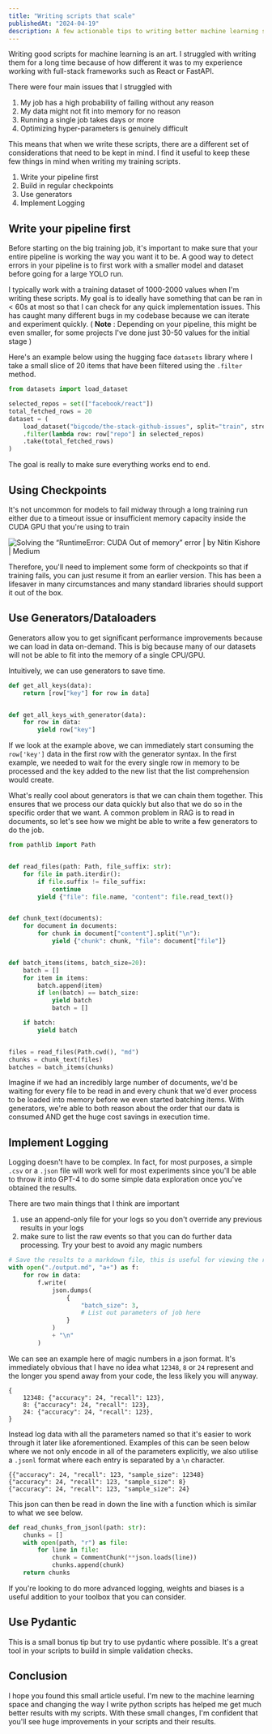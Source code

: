```yaml
---
title: "Writing scripts that scale"
publishedAt: "2024-04-19"
description: A few actionable tips to writing better machine learning scripts 
---
```


Writing good scripts for machine learning is an art. I struggled with writing them for a long time because of how different it was to my experience working with full-stack frameworks such as React or FastAPI.

There were four main issues that I struggled with 

1. My job has a high probability of failing without any reason
2. My data might not fit into memory for no reason
3. Running a single job takes days or more 
4. Optimizing hyper-parameters is genuinely difficult

This means that when we write these scripts, there are a different set of considerations that need to be kept in mind.  I find it useful to keep these few things in mind when writing my training scripts.

1. Write your pipeline first 
2. Build in regular checkpoints 
3. Use generators 
4. Implement Logging 

## Write your pipeline first

Before starting on the big training job, it's important to make sure that your entire pipeline is working the way you want it to be. A good way to detect errors in your pipeline is to first work with a smaller model and dataset before going for a large YOLO run.

I typically work with a training dataset of 1000-2000 values when I'm writing these scripts. My goal is to ideally have something that can be ran in < 60s at most so that I can check for any quick implementation issues. This has caught many different bugs in my codebase because we can iterate and experiment quickly. ( **Note** : Depending on your pipeline, this might be even smaller, for some projects I've done just 30-50 values for the initial stage )

Here's an example below using the hugging face `datasets` library where I take a small slice of 20 items that have been filtered using the `.filter` method.

```python
from datasets import load_dataset

selected_repos = set(["facebook/react"])
total_fetched_rows = 20
dataset = (
    load_dataset("bigcode/the-stack-github-issues", split="train", streaming=True)
    .filter(lambda row: row["repo"] in selected_repos)
    .take(total_fetched_rows)
)
```

The goal is really to make sure everything works end to end.

## Using Checkpoints

It's not uncommon for models to fail midway through a long training run either due to a timeout issue or insufficient memory capacity inside the CUDA GPU that you're using to train

![Solving the “RuntimeError: CUDA Out of memory” error | by Nitin Kishore |  Medium](https://miro.medium.com/v2/resize:fit:1400/1*enMsxkgJ1eb9XvtWju5V8Q.png)

Therefore, you'll need to implement some form of checkpoints so that if training fails, you can just resume it from an earlier version. This has been a lifesaver in many circumstances and many standard libraries should support it out of the box.

## Use Generators/Dataloaders

Generators allow you to get significant performance improvements because we can load in data on-demand. This is big because many of our datasets will not be able to fit into the memory of a single CPU/GPU.

Intuitively, we can use generators to save time. 

```python
def get_all_keys(data):
    return [row["key"] for row in data]


def get_all_keys_with_generator(data):
    for row in data:
        yield row["key"]

```

If we look at the example above, we can immediately start consuming the `row['key']` data in the first row with the generator syntax. In the first example, we needed to wait for the every single row in memory to be processed and the key added to the new list that the list comprehension would create. 

What's really cool about generators is that we can chain them together. This ensures that we process our data quickly but also that we do so in the specific order that we want. A common problem in RAG is to read in documents, so let's see how we might be able to write a few generators to do the job.

```python
from pathlib import Path


def read_files(path: Path, file_suffix: str):
    for file in path.iterdir():
        if file.suffix != file_suffix:
            continue
        yield {"file": file.name, "content": file.read_text()}


def chunk_text(documents):
    for document in documents:
        for chunk in document["content"].split("\n"):
            yield {"chunk": chunk, "file": document["file"]}


def batch_items(items, batch_size=20):
    batch = []
    for item in items:
        batch.append(item)
        if len(batch) == batch_size:
            yield batch
            batch = []

    if batch:
        yield batch


files = read_files(Path.cwd(), "md")
chunks = chunk_text(files)
batches = batch_items(chunks)
```

Imagine if we had an incredibly large number of documents, we'd be waiting for every file to be read in and every chunk that we'd ever process to be loaded into memory before we even started batching items. With generators, we're able to both reason about the order that our data is consumed AND get the huge cost savings in execution time. 

## Implement Logging

Logging doesn't have to be complex. In fact, for most purposes, a simple `.csv` or a `.json` file will work well for most experiments since you'll be able to throw it into GPT-4 to do some simple data exploration once you've obtained the results. 

There are two main things that I think are important 

1. use an append-only file for your logs so you don't override any previous results in your logs
2. make sure to list the raw events so that you can do further data processing. Try your best to avoid any magic numbers


```python
# Save the results to a markdown file, this is useful for viewing the results in a human readable format
with open("./output.md", "a+") as f:
    for row in data:
        f.write(
            json.dumps(
                {
                    "batch_size": 3,
                    # List out parameters of job here
                }
            )
            + "\n"
        )

```

We can see an example here of magic numbers in a json format. It's immediately obvious that I have no idea what `12348`, `8` or `24` represent and the longer you spend away from your code, the less likely you will anyway. 

```
{
    12348: {"accuracy": 24, "recall": 123},
    8: {"accuracy": 24, "recall": 123},
    24: {"accuracy": 24, "recall": 123},
}
```

Instead log data with all the parameters named so that it's easier to work through it later like aforementioned. Examples of this can be seen below where we not only encode in all of the parameters explicitly, we also utilise a `.jsonl` format where each entry is separated by a `\n` character.

```
{{"accuracy": 24, "recall": 123, "sample_size": 12348}
{"accuracy": 24, "recall": 123, "sample_size": 8}
{"accuracy": 24, "recall": 123, "sample_size": 24}
```

This json can then be read in down the line with a function which is similar to what we see below.

```py
def read_chunks_from_jsonl(path: str):
    chunks = []
    with open(path, "r") as file:
        for line in file:
            chunk = CommentChunk(**json.loads(line))
            chunks.append(chunk)
    return chunks
```

If you're looking to do more advanced logging, weights and biases is a useful addition to your toolbox that you can consider.

## Use Pydantic 

This is a small bonus tip but try to use pydantic where possible. It's a great tool in your scripts to buiild in simple validation checks.

## Conclusion

I hope you found this small article useful. I'm new to the machine learning space and changing the way I write python scripts has helped me get much better results with my scripts. With these small changes, I'm confident that you'll see huge improvements in your scripts and their results.
